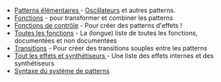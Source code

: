 * [[:Category:Elemental patterns| Patterns élémentaires ]] - [[Oscillators | Oscillateurs]] et autres patterns.
* [[:Category:Functions|Fonctions]] - pour transformer et combiner les patterns 
* [[:Category:Control Functions| Fonctions de contrôle]] - Pour créer des patterns d'effets !
* [[All the functions | Toutes les fonctions]] - La (longue) liste de toutes les fonctions, documentées et non documentées
* [[:Category:Transitions|Transitions]] - Pour créer des transitions souples entre les patterns
* [[All effects and synths | Tout les effets et synthétiseurs ]] - Une liste des effets internes et des synthétiseurs
* [[Sequence parser syntax | Syntaxe du système de patterns]]